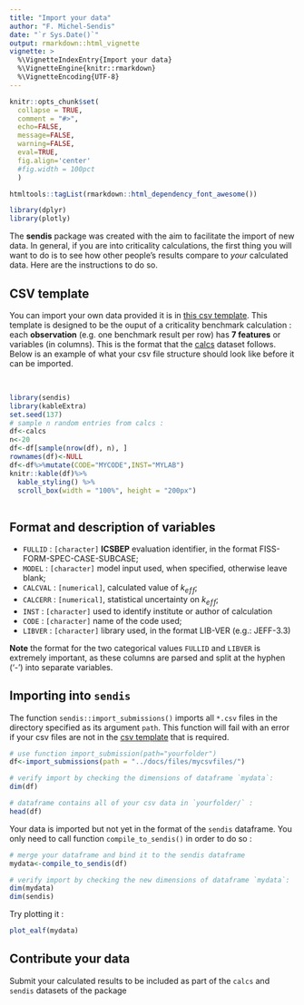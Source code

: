 ```yaml
---
title: "Import your data"
author: "F. Michel-Sendis"
date: "`r Sys.Date()`"
output: rmarkdown::html_vignette
vignette: >
  %\VignetteIndexEntry{Import your data}
  %\VignetteEngine{knitr::rmarkdown}
  %\VignetteEncoding{UTF-8}
---
```


```r
knitr::opts_chunk$set(
  collapse = TRUE,
  comment = "#>", 
  echo=FALSE, 
  message=FALSE, 
  warning=FALSE, 
  eval=TRUE,
  fig.align='center'
  #fig.width = 100pct
  ) 

htmltools::tagList(rmarkdown::html_dependency_font_awesome())

library(dplyr)
library(plotly) 

```

<link rel="stylesheet" href="https://use.fontawesome.com/releases/v5.6.3/css/all.css" integrity="sha384-UHRtZLI+pbxtHCWp1t77Bi1L4ZtiqrqD80Kn4Z8NTSRyMA2Fd33n5dQ8lWUE00s/" crossorigin="anonymous">


The **sendis** package was created with the aim to facilitate the import of new data. In general, if you are into criticality calculations, the first thing you will want to do is to see how other people's results compare to *your* calculated data. Here are the instructions to do so. 



## CSV template 

You can import your own data provided it is in 
[this csv template](../files/sendis_template.csv). This template is designed to be the ouput of a criticality benchmark calculation : each **observation** (e.g. one benchmark result per row) has **7 features** or variables (in columns). This is the format that the [calcs](reference/calcs.html) dataset follows. Below is an example of what your csv file structure should look like before it can be imported. 

<br> 

```r
library(sendis)
library(kableExtra)
set.seed(137)
# sample n random entries from calcs : 
df<-calcs
n<-20
df<-df[sample(nrow(df), n), ]
rownames(df)<-NULL
df<-df%>%mutate(CODE="MYCODE",INST="MYLAB")
knitr::kable(df)%>%
  kable_styling() %>%
  scroll_box(width = "100%", height = "200px")
 
```

## Format and description of variables 

  * `FULLID` : `[character]` **ICSBEP** evaluation identifier, in the format FISS-FORM-SPEC-CASE-SUBCASE;
  * `MODEL` : `[character]` model input used, when specified, otherwise leave blank;  
  * `CALCVAL` : `[numerical]`, calculated value of $k_{e\!f\!f}$;
  * `CALCERR` : `[numerical]`, statistical uncertainty on $k_{e\!f\!f}$; 
  * `INST` : `[character]` used to identify institute or author of calculation
  * `CODE` : `[character]` name of the code used;
  * `LIBVER` : `[character]` library used, in the format LIB-VER (e.g.: JEFF-3.3)
 
**Note** the format for the two categorical values `FULLID` and `LIBVER` is extremely important, as these columns are parsed and split at the hyphen ('-') into separate variables. 

## Importing into `sendis`

The function `sendis::import_submissions()` imports all `*.csv` files in the directory specified as its argument `path`. This function will fail with an error if your csv files are not in the [csv template](../files/sendis_template.csv) that is required. 


```r
# use function import_submission(path="yourfolder")
df<-import_submissions(path = "../docs/files/mycsvfiles/")

# verify import by checking the dimensions of dataframe `mydata`: 
dim(df)

# dataframe contains all of your csv data in `yourfolder/` :
head(df)
```

Your data is imported but not yet in the format of the `sendis` dataframe. You only need to call function `compile_to_sendis()` in order to do so : 

```r
# merge your dataframe and bind it to the sendis dataframe
mydata<-compile_to_sendis(df)

# verify import by checking the new dimensions of dataframe `mydata`: 
dim(mydata)
dim(sendis)
```

Try plotting it :

```r
plot_ealf(mydata)
```






## Contribute your data 

Submit your calculated results to be included as part of the  `calcs` and `sendis` datasets of the package


 